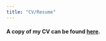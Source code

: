 ---
title: "CV/Resume"
---
<!-- https://bootswatch.com/ simple -->

#### A copy of my CV can be found [here](files/CV_EMC_20241106.pdf){target="_blank"}.

<!-- #### A copy of my Resume can be found [here](files/Resume_EMC.pdf){target="_blank"}.--> 